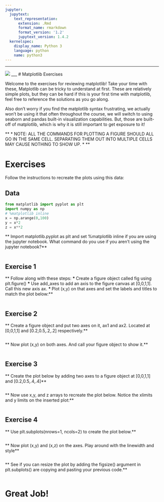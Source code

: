 ```yaml
---
jupyter:
  jupytext:
    text_representation:
      extension: .Rmd
      format_name: rmarkdown
      format_version: '1.2'
      jupytext_version: 1.4.2
  kernelspec:
    display_name: Python 3
    language: python
    name: python3
---
```


___

<a href='http://www.pieriandata.com'> <img src='../Pierian_Data_Logo.png' /></a>
___
# Matplotlib Exercises 

Welcome to the exercises for reviewing matplotlib! Take your time with these, Matplotlib can be tricky to understand at first. These are relatively simple plots, but they can be hard if this is your first time with matplotlib, feel free to reference the solutions as you go along.

Also don't worry if you find the matplotlib syntax frustrating, we actually won't be using it that often throughout the course, we will switch to using seaborn and pandas built-in visualization capabilities. But, those are built-off of matplotlib, which is why it is still important to get exposure to it!

** * NOTE: ALL THE COMMANDS FOR PLOTTING A FIGURE SHOULD ALL GO IN THE SAME CELL. SEPARATING THEM OUT INTO MULTIPLE CELLS MAY CAUSE NOTHING TO SHOW UP. * **

# Exercises

Follow the instructions to recreate the plots using this data:

## Data

```python
from matplotlib import pyplot as plt
import numpy as np
# %matplotlib inline
x = np.arange(0,100)
y = x*2
z = x**2
```

** Import matplotlib.pyplot as plt and set %matplotlib inline if you are using the jupyter notebook. What command do you use if you aren't using the jupyter notebook?**

```python

```

## Exercise 1

** Follow along with these steps: **
* ** Create a figure object called fig using plt.figure() **
* ** Use add_axes to add an axis to the figure canvas at [0,0,1,1]. Call this new axis ax. **
* ** Plot (x,y) on that axes and set the labels and titles to match the plot below:**

```python

```

## Exercise 2
** Create a figure object and put two axes on it, ax1 and ax2. Located at [0,0,1,1] and [0.2,0.5,.2,.2] respectively.**

```python

```

** Now plot (x,y) on both axes. And call your figure object to show it.**

```python

```

## Exercise 3

** Create the plot below by adding two axes to a figure object at [0,0,1,1] and [0.2,0.5,.4,.4]**

```python

```

** Now use x,y, and z arrays to recreate the plot below. Notice the xlimits and y limits on the inserted plot:**

```python

```

## Exercise 4

** Use plt.subplots(nrows=1, ncols=2) to create the plot below.**

```python

```

** Now plot (x,y) and (x,z) on the axes. Play around with the linewidth and style**

```python

```

** See if you can resize the plot by adding the figsize() argument in plt.subplots() are copying and pasting your previous code.**

```python

```

# Great Job!
